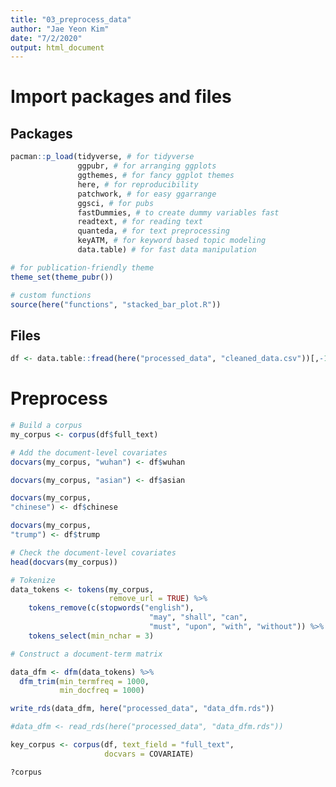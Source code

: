 ```yaml
---
title: "03_preprocess_data"
author: "Jae Yeon Kim"
date: "7/2/2020"
output: html_document
---
```


# Import packages and files 

## Packages

```r

pacman::p_load(tidyverse, # for tidyverse 
               ggpubr, # for arranging ggplots   
               ggthemes, # for fancy ggplot themes
               here, # for reproducibility 
               patchwork, # for easy ggarrange
               ggsci, # for pubs 
               fastDummies, # to create dummy variables fast
               readtext, # for reading text
               quanteda, # for text preprocessing 
               keyATM, # for keyword based topic modeling 
               data.table) # for fast data manipulation

# for publication-friendly theme 
theme_set(theme_pubr())

# custom functions
source(here("functions", "stacked_bar_plot.R"))

```

## Files 

```r

df <- data.table::fread(here("processed_data", "cleaned_data.csv"))[,-1]

```

# Preprocess 

```r

# Build a corpus 
my_corpus <- corpus(df$full_text)

# Add the document-level covariates 
docvars(my_corpus, "wuhan") <- df$wuhan

docvars(my_corpus, "asian") <- df$asian

docvars(my_corpus, 
"chinese") <- df$chinese

docvars(my_corpus, 
"trump") <- df$trump

# Check the document-level covariates 
head(docvars(my_corpus))

# Tokenize 
data_tokens <- tokens(my_corpus,
                      remove_url = TRUE) %>%
    tokens_remove(c(stopwords("english"),
                               "may", "shall", "can",
                               "must", "upon", "with", "without")) %>%       
    tokens_select(min_nchar = 3)

# Construct a document-term matrix 

data_dfm <- dfm(data_tokens) %>%
  dfm_trim(min_termfreq = 1000, 
           min_docfreq = 1000)

write_rds(data_dfm, here("processed_data", "data_dfm.rds"))

#data_dfm <- read_rds(here("processed_data", "data_dfm.rds"))

```

```r
key_corpus <- corpus(df, text_field = "full_text", 
                     docvars = COVARIATE)

?corpus
```

